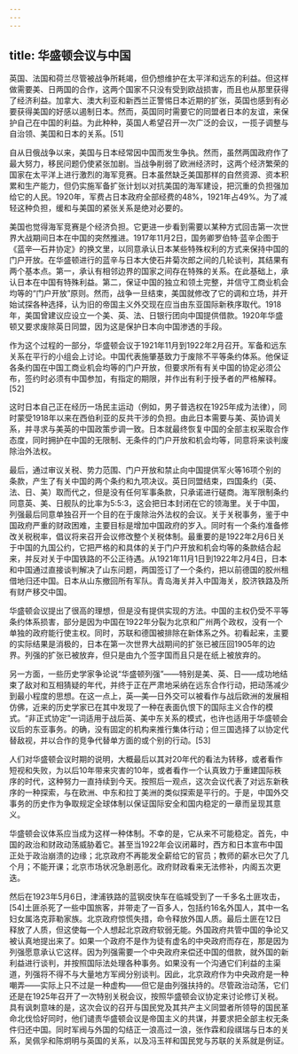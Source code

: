 ```yaml
---
---
---
```

title: 华盛顿会议与中国
---



英国、法国和荷兰尽管被战争所耗竭，但仍想维护在太平洋和远东的利益。但这样做需要美、日两国的合作，这两个国家不只没有受到欧战损害，而且也从那里获得了经济利益。加拿大、澳大利亚和新西兰正警惕日本近期的扩张，英国也感到有必要获得美国的好感以遏制日本。然而，英国同时需要它的同盟者日本的友谊，来保护自己在中国的利益。为此种种，英国人希望召开一次广泛的会议，一揽子调整与自治领、美国和日本的关系。[51]

自从日俄战争以来，美国与日本经常因中国而发生争执。然而，虽然两国政府作了最大努力，移民问题仍使紧张加剧。当战争削弱了欧洲经济时，这两个经济繁荣的国家在太平洋上进行激烈的海军竞赛。日本虽然缺乏美国那样的自然资源、资本积累和生产能力，但仍实施军备扩张计划以对抗美国的海军建设，把沉重的负担强加给它的人民。1920年，军费占日本政府全部经费的48%，1921年占49%。为了减轻这种负担，缓和与美国的紧张关系是绝对必要的。

美国也觉得海军竞赛是个经济负担。它更进一步看到需要以某种方式回击第一次世界大战期间日本在中国的突然推进。1917年11月2日，国务卿罗伯特·蓝辛企图于《蓝辛—石井协定》的换文里，以同意承认日本某些特殊权利的方式来保持中国的门户开放。在华盛顿进行的蓝辛与日本大使石井菊次郎之间的几轮谈判，其结果有两个基本点。第一，承认有相邻边界的国家之间存在特殊的关系。在此基础上，承认日本在中国有特殊利益。第二，保证中国的独立和领土完整，并信守工商业机会均等的“门户开放”原则。然而，战争一旦结束，美国就修改了它的调和立场，并开始试探各种选择，认为旧的帝国主义外交现在应当由东亚国际新秩序取代。1918年，美国曾建议应设立一个美、英、法、日银行团向中国提供借款。1920年华盛顿又要求废除英日同盟，因为这是保护日本向中国渗透的手段。

作为这个过程的一部分，华盛顿会议于1921年11月到1922年2月召开。军备和远东关系在平行的小组会上讨论。中国代表施肇基致力于废除不平等条约体系。他保证各条约国在中国工商业机会均等的门户开放，但要求所有有关中国的协定必须公布，签约时必须有中国参加，有指定的期限，并作出有利于授予者的严格解释。[52]

这时日本自己正在经历一场民主运动（例如，男子普选权在1925年成为法律），同时蒙受1918年以来在西伯利亚的反共干涉的负担。由此日本需要与美、英协调关系，并寻求与美英的中国政策步调一致。日本就最终恢复中国的全部主权采取合作态度，同时拥护在中国的无限制、无条件的门户开放和机会均等，同意将来谈判废除治外法权。

最后，通过审议关税、势力范围、门户开放和禁止向中国提供军火等16项个别的条款，产生了有关中国的两个条约和九项决议。英日同盟结束，四国条约（英、法、日、美）取而代之，但是没有任何军事条款，只承诺进行磋商。海军限制条约同意英、美、日舰队的比率为5∶5∶3，这会把日本封闭在它的领海里。关于中国，列强最后同意单独召开一个目的在于废除治外法权的会议。关于关税事务，鉴于中国政府严重的财政困难，主要目标是增加中国政府的岁入。同时有一个条约准备修改关税税率，倡议将来召开会议修改整个关税体制。最重要的是1922年2月6日关于中国的九国公约，它把严格的和具体的关于门户开放和机会均等的条款结合起来，并反对关于中国铁路的不公正待遇。从1921年11月1日到1922年2月4日，日本和中国通过直接谈判解决了山东问题，两国签订了一个条约，把以前德国的胶州租借地归还中国。日本从山东撤回所有军队。青岛海关并入中国海关，胶济铁路及所有财产移交中国。

华盛顿会议提出了很高的理想，但是没有提供实现的方法。中国的主权仍受不平等条约体系损害，部分是因为中国在1922年分裂为北京和广州两个政权，没有一个单独的政府能行使主权。同时，苏联和德国被排除在新体系之外。初看起来，主要的实际结果是消极的，日本在第一次世界大战期间的扩张已被压回1905年的边界。列强的扩张已被放弃，但只是由九个签字国而且只是在纸上被放弃的。

另一方面，一些历史学家争论说“华盛顿列强”——特别是美、英、日——成功地结束了敌对和互相猜疑的年代，并终于正在严肃地采纳在远东合作行动，把动荡减少到最小程度的思想。在这一点上，英—美—日外交可以被看作与战后欧洲的发展相仿佛，近来的历史学家已在其中发现了一种在表面仇恨下的国际主义合作的模式。“非正式协定”一词适用于战后英、美中东关系的模式，也许也适用于华盛顿会议后的东亚事务。的确，没有固定的机构来推行集体行动；但三国选择了以协定代替敌视，并以合作的竞争代替单方面的或个别的行动。[53]

人们对华盛顿会议时期的说明，大概最后以其对20年代的看法为转移，或者看作短视和失败，为以后10年带来灾害的10年，或者看作一个认真致力于重建国际秩序的时代，这种努力一直持续到今天。按照后一观点，这次会议代表了对远东新秩序的一种探索，与在欧洲、中东和拉丁美洲的类似探索是平行的。于是，中国外交事务的历史作为争取规定全球体制以保证国际安全和国内稳定的一章而呈现其意义。

华盛顿会议体系应当成为这样一种体制。不幸的是，它从来不可能稳定。首先，中国的政治和财政动荡威胁着它。甚至当1922年会议闭幕时，西方和日本宣布中国正处于政治崩溃的边缘；北京政府不再能发全薪给它的官员；教师的薪水已欠了几个月；不能开课；北京市场状况急剧恶化。政府财政看来无法修补，内阁五次更迭。

然后在1923年5月6日，津浦铁路的蓝钢皮快车在临城受到了一千多名土匪攻击，[54]土匪杀死了一些中国旅客，并带走了一百多人，包括约16名外国人，其中一名妇女属洛克菲勒家族。北京政府惊慌失措，命令释放外国人质。最后土匪在12日释放了人质，但这使每一个人想起北京政府软弱无能。外国政府共管中国的争论又被认真地提出来了。如果一个政府不是作为徒有虚名的中央政府而存在，那是因为列强愿意承认它这样。因为列强需要一个中央政府来偿还中国的借款，就外国的新利益进行谈判，并按照国际法处理各种事务。如果没有一个沟通它们利益的主渠道，列强将不得不与大量地方军阀分别谈判。因此，北京政府作为中央政府是一种嘲弄——实际上只不过是一种虚构——但它是由列强扶持的。尽管政治动荡，它们还是在1925年召开了一次特别关税会议，按照华盛顿会议协定来讨论修订关税。具有讽刺意味的是，这次会议的召开与国民党及其共产主义同盟者所领导的国民革命北伐恰好同时，他们谴责华盛顿会议是帝国主义的共谋，并要求把全部主权无条件归还中国。同时军阀与外国的勾结正一浪高过一浪，张作霖和段祺瑞与日本的关系，吴佩孚和陈炯明与英国的关系，以及冯玉祥和国民党与苏联的关系就是例证。